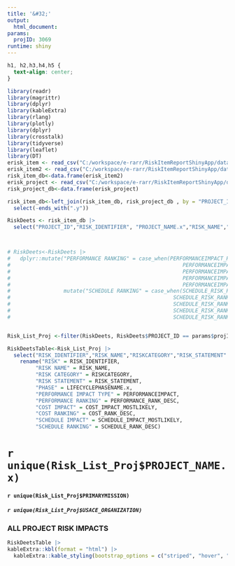 ```yaml
---
title: '&#32;'
output:
  html_document: 
params:
  projID: 3069
runtime: shiny
---
```

```css
h1, h2,h3,h4,h5 {
  text-align: center;
}
```

```r
library(readr) 
library(magrittr) 
library(dplyr) 
library(kableExtra) 
library(rlang)
library(plotly)
library(dplyr)
library(crosstalk)
library(tidyverse)
library(leaflet)
library(DT)
erisk_item <- read_csv("C:/workspace/e-rarr/RiskItemReportShinyApp/data/RiskItem_FullView_Update.csv", show_col_types = FALSE)
erisk_item2 <- read_csv("C:/workspace/e-rarr/RiskItemReportShinyApp/data/RISKLISTFULL.csv", show_col_types = FALSE)
risk_item_db<-data.frame(erisk_item2)
erisk_project <- read_csv("C:/workspace/e-rarr/RiskItemReportShinyApp/data/RiskProject_FullView.csv", show_col_types = FALSE)
risk_project_db<-data.frame(erisk_project)

risk_item_db<-left_join(risk_item_db, risk_project_db , by = "PROJECT_ID")|>
  select(-ends_with(".y")) 

RiskDeets <- risk_item_db |>
  select("PROJECT_ID","RISK_IDENTIFIER", "PROJECT_NAME.x","RISK_NAME","RISKCATEGORY","RISK_STATEMENT" ,"LIFECYCLEPHASENAME.x","MILESTONE","LIKELIHOOD","DISCIPLINE", "PERFORMANCEIMPACT", "PERFORMANCE_RANK_DESC","COST_IMPACT_MOSTLIKELY", "COST_RANK_DESC", "SCHEDULE_IMPACT_MOSTLIKELY", "SCHEDULE_RANK_DESC", "PRIMARYMISSION", "USACE_ORGANIZATION.x")



# RiskDeets<-RiskDeets |>
#   dplyr::mutate("PERFORMANCE RANKING" = case_when(PERFORMANCEIMPACT_RISK_RANKING == 0 ~ "",
#                                                       PERFORMANCEIMPACT_RISK_RANKING == 1 ~ "Opportunity",
#                                                       PERFORMANCEIMPACT_RISK_RANKING == 2 ~ "Low",
#                                                       PERFORMANCEIMPACT_RISK_RANKING == 3 ~ "Moderate",
#                                                       PERFORMANCEIMPACT_RISK_RANKING == 4 ~ "High"))|>
#                 mutate("SCHEDULE RANKING" = case_when(SCHEDULE_RISK_RANKING == 0 ~ "",
#                                                    SCHEDULE_RISK_RANKING == 1 ~ "Opportunity",
#                                                    SCHEDULE_RISK_RANKING == 2 ~ "Low",
#                                                    SCHEDULE_RISK_RANKING == 3 ~ "Moderate",
#                                                    SCHEDULE_RISK_RANKING == 4 ~ "High"))


Risk_List_Proj <-filter(RiskDeets, RiskDeets$PROJECT_ID == params$projID)

RiskDeetsTable<-Risk_List_Proj |>
  select("RISK_IDENTIFIER","RISK_NAME","RISKCATEGORY","RISK_STATEMENT" ,"LIFECYCLEPHASENAME.x","MILESTONE","LIKELIHOOD","DISCIPLINE", "PERFORMANCEIMPACT",  "PERFORMANCE_RANK_DESC", "COST_IMPACT_MOSTLIKELY","COST_RANK_DESC", "SCHEDULE_IMPACT_MOSTLIKELY", "SCHEDULE_RANK_DESC")|>
    rename("RISK" = RISK_IDENTIFIER,
         "RISK NAME" = RISK_NAME,
         "RISK CATEGORY" = RISKCATEGORY,
         "RISK STATEMENT" = RISK_STATEMENT,
         "PHASE" = LIFECYCLEPHASENAME.x,
         "PERFORMANCE IMPACT TYPE" = PERFORMANCEIMPACT,
         "PERFORMANCE RANKING" = PERFORMANCE_RANK_DESC,
         "COST IMPACT" = COST_IMPACT_MOSTLIKELY,
         "COST RANKING" = COST_RANK_DESC,
         "SCHEDULE IMPACT" = SCHEDULE_IMPACT_MOSTLIKELY,
         "SCHEDULE RANKING" = SCHEDULE_RANK_DESC)

```

# `r unique(Risk_List_Proj$PROJECT_NAME.x)`

#### `r unique(Risk_List_Proj$PRIMARYMISSION)`

##### `r unique(Risk_List_Proj$USACE_ORGANIZATION)`

### ALL PROJECT RISK IMPACTS
```r
RiskDeetsTable |>
kableExtra::kbl(format = "html") |>
  kableExtra::kable_styling(bootstrap_options = c("striped", "hover", "condensed", "responsive", latex_options="scale_down"))

```

